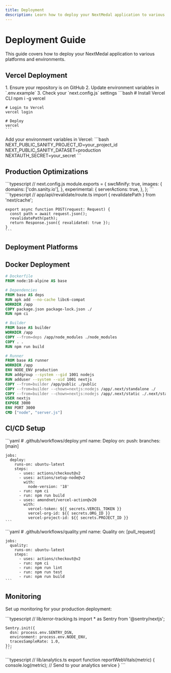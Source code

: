 ```yaml
---
title: Deployment
description: Learn how to deploy your NextMedal application to various platforms
---
```


# Deployment Guide

This guide covers how to deploy your NextMedal application to various platforms and environments.

## Vercel Deployment

<Steps>
  <Step title="Prepare Your Application">
    1. Ensure your repository is on GitHub
    2. Update environment variables in `.env.example`
    3. Check your `next.config.js` settings
  </Step>

  <Step title="Deploy to Vercel">
    ```bash
    # Install Vercel CLI
    npm i -g vercel

    # Login to Vercel
    vercel login

    # Deploy
    vercel
    ```
  </Step>

  <Step title="Configure Environment Variables">
    Add your environment variables in Vercel:
    ```bash
    NEXT_PUBLIC_SANITY_PROJECT_ID=your_project_id
    NEXT_PUBLIC_SANITY_DATASET=production
    NEXTAUTH_SECRET=your_secret
    ```
  </Step>
</Steps>

## Production Optimizations

<Accordions type="single">
  <Accordion title="Performance">
    ```typescript
    // next.config.js
    module.exports = {
      swcMinify: true,
      images: {
        domains: ['cdn.sanity.io'],
      },
      experimental: {
        serverActions: true,
      },
    };
    ```
  </Accordion>

  <Accordion title="Caching">
    ```typescript
    // app/api/revalidate/route.ts
    import { revalidatePath } from 'next/cache';

    export async function POST(request: Request) {
      const path = await request.json();
      revalidatePath(path);
      return Response.json({ revalidated: true });
    }
    ```
  </Accordion>
</Accordions>

## Deployment Platforms

<Files>
  <Folder name="Cloud Platforms" annotation="Popular hosting options">
    <File name="Vercel" annotation="Recommended" />
    <File name="Netlify" annotation="Alternative" />
    <File name="AWS Amplify" annotation="Enterprise" />
  </Folder>
  <Folder name="Self-Hosted" annotation="Custom deployment">
    <File name="Docker" annotation="Containerized" />
    <File name="PM2" annotation="Process manager" />
    <File name="Nginx" annotation="Web server" />
  </Folder>
</Files>

## Docker Deployment

```dockerfile
# Dockerfile
FROM node:18-alpine AS base

# Dependencies
FROM base AS deps
RUN apk add --no-cache libc6-compat
WORKDIR /app
COPY package.json package-lock.json ./
RUN npm ci

# Builder
FROM base AS builder
WORKDIR /app
COPY --from=deps /app/node_modules ./node_modules
COPY . .
RUN npm run build

# Runner
FROM base AS runner
WORKDIR /app
ENV NODE_ENV production
RUN addgroup --system --gid 1001 nodejs
RUN adduser --system --uid 1001 nextjs
COPY --from=builder /app/public ./public
COPY --from=builder --chown=nextjs:nodejs /app/.next/standalone ./
COPY --from=builder --chown=nextjs:nodejs /app/.next/static ./.next/static
USER nextjs
EXPOSE 3000
ENV PORT 3000
CMD ["node", "server.js"]
```

## CI/CD Setup

<Steps>
  <Step title="GitHub Actions">
    ```yaml
    # .github/workflows/deploy.yml
    name: Deploy
    on:
      push:
        branches: [main]
    
    jobs:
      deploy:
        runs-on: ubuntu-latest
        steps:
          - uses: actions/checkout@v2
          - uses: actions/setup-node@v2
            with:
              node-version: '18'
          - run: npm ci
          - run: npm run build
          - uses: amondnet/vercel-action@v20
            with:
              vercel-token: ${{ secrets.VERCEL_TOKEN }}
              vercel-org-id: ${{ secrets.ORG_ID }}
              vercel-project-id: ${{ secrets.PROJECT_ID }}
    ```
  </Step>

  <Step title="Quality Checks">
    ```yaml
    # .github/workflows/quality.yml
    name: Quality
    on: [pull_request]
    
    jobs:
      quality:
        runs-on: ubuntu-latest
        steps:
          - uses: actions/checkout@v2
          - run: npm ci
          - run: npm run lint
          - run: npm run test
          - run: npm run build
    ```
  </Step>
</Steps>

## Monitoring

Set up monitoring for your production deployment:

<Accordions type="single">
  <Accordion title="Error Tracking">
    ```typescript
    // lib/error-tracking.ts
    import * as Sentry from '@sentry/nextjs';

    Sentry.init({
      dsn: process.env.SENTRY_DSN,
      environment: process.env.NODE_ENV,
      tracesSampleRate: 1.0,
    });
    ```
  </Accordion>

  <Accordion title="Performance Monitoring">
    ```typescript
    // lib/analytics.ts
    export function reportWebVitals(metric) {
      console.log(metric);
      // Send to your analytics service
    }
    ```
  </Accordion>
</Accordions>

